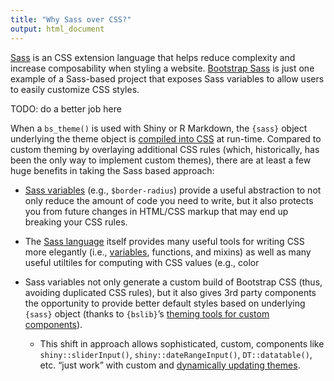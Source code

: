 ```yaml
---
title: "Why Sass over CSS?"
output: html_document
---
```


[Sass](https://sass-lang.com/) is an CSS extension language that helps reduce complexity and increase composability when styling a website. [Bootstrap Sass]() is just one example of a Sass-based project that exposes Sass variables to allow users to easily customize CSS styles.


TODO: do a better job here

When a `bs_theme()` is used with Shiny or R Markdown, the `{sass}` object underlying the theme object is [compiled into CSS](https://rstudio.github.io/sass/articles/sass.html#why) at run-time. Compared to custom theming by overlaying additional CSS rules (which, historically, has been the only way to implement custom themes), there are at least a few huge benefits in taking the Sass based approach:

* [Sass variables](../bs5-variables) (e.g., `$border-radius`) provide a useful abstraction to not only reduce the amount of code you need to write, but it also protects you from future changes in HTML/CSS markup that may end up breaking your CSS rules.

* The [Sass language](https://sass-lang.com) itself provides many useful tools for writing CSS more elegantly (i.e., [variables](https://sass-lang.com/documentation/variables), functions, and mixins) as well as many useful utiltiles for computing with CSS values (e.g., color

* Sass variables not only generate a custom build of Bootstrap CSS (thus, avoiding duplicated CSS rules), but it also gives 3rd party components the opportunity to provide better default styles based on underlying `{sass}` object (thanks to `{bslib}`'s [theming tools for custom components](#custom-components)).
    * This shift in approach allows sophisticated, custom, components like `shiny::sliderInput()`, `shiny::dateRangeInput()`, `DT::datatable()`, etc. "just work" with custom and [dynamically updating themes](#dynamic-shiny).

